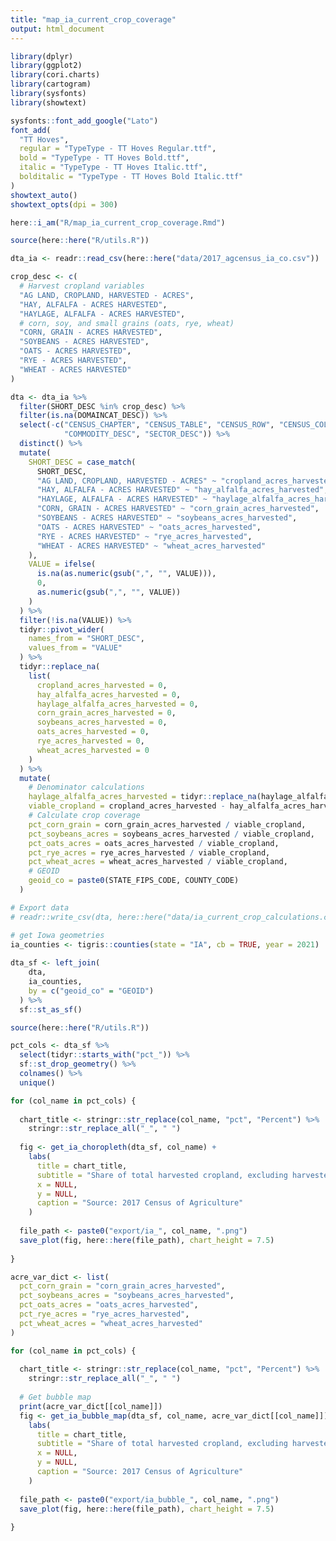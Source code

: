 ```yaml
---
title: "map_ia_current_crop_coverage"
output: html_document
---
```


```r

library(dplyr)
library(ggplot2)
library(cori.charts)
library(cartogram)
library(sysfonts)
library(showtext)

sysfonts::font_add_google("Lato")
font_add(
  "TT Hoves",
  regular = "TypeType - TT Hoves Regular.ttf",
  bold = "TypeType - TT Hoves Bold.ttf",
  italic = "TypeType - TT Hoves Italic.ttf",
  bolditalic = "TypeType - TT Hoves Bold Italic.ttf"
)
showtext_auto()
showtext_opts(dpi = 300)

here::i_am("R/map_ia_current_crop_coverage.Rmd")

source(here::here("R/utils.R"))

```

```r

dta_ia <- readr::read_csv(here::here("data/2017_agcensus_ia_co.csv"))

```

```r

crop_desc <- c(
  # Harvest cropland variables
  "AG LAND, CROPLAND, HARVESTED - ACRES",
  "HAY, ALFALFA - ACRES HARVESTED",
  "HAYLAGE, ALFALFA - ACRES HARVESTED",
  # corn, soy, and small grains (oats, rye, wheat)
  "CORN, GRAIN - ACRES HARVESTED",
  "SOYBEANS - ACRES HARVESTED",
  "OATS - ACRES HARVESTED",
  "RYE - ACRES HARVESTED",
  "WHEAT - ACRES HARVESTED"
)

dta <- dta_ia %>%
  filter(SHORT_DESC %in% crop_desc) %>%
  filter(is.na(DOMAINCAT_DESC)) %>%
  select(-c("CENSUS_CHAPTER", "CENSUS_TABLE", "CENSUS_ROW", "CENSUS_COLUMN",
            "COMMODITY_DESC", "SECTOR_DESC")) %>%
  distinct() %>%
  mutate(
    SHORT_DESC = case_match(
      SHORT_DESC,
      "AG LAND, CROPLAND, HARVESTED - ACRES" ~ "cropland_acres_harvested",
      "HAY, ALFALFA - ACRES HARVESTED" ~ "hay_alfalfa_acres_harvested",
      "HAYLAGE, ALFALFA - ACRES HARVESTED" ~ "haylage_alfalfa_acres_harvested",
      "CORN, GRAIN - ACRES HARVESTED" ~ "corn_grain_acres_harvested",
      "SOYBEANS - ACRES HARVESTED" ~ "soybeans_acres_harvested",
      "OATS - ACRES HARVESTED" ~ "oats_acres_harvested",
      "RYE - ACRES HARVESTED" ~ "rye_acres_harvested",
      "WHEAT - ACRES HARVESTED" ~ "wheat_acres_harvested"
    ),
    VALUE = ifelse(
      is.na(as.numeric(gsub(",", "", VALUE))), 
      0,
      as.numeric(gsub(",", "", VALUE))
    )
  ) %>%
  filter(!is.na(VALUE)) %>%
  tidyr::pivot_wider(
    names_from = "SHORT_DESC",
    values_from = "VALUE"
  ) %>%
  tidyr::replace_na(
    list(
      cropland_acres_harvested = 0,
      hay_alfalfa_acres_harvested = 0,
      haylage_alfalfa_acres_harvested = 0,
      corn_grain_acres_harvested = 0,
      soybeans_acres_harvested = 0,
      oats_acres_harvested = 0,
      rye_acres_harvested = 0,
      wheat_acres_harvested = 0
    )
  ) %>%
  mutate(
    # Denominator calculations
    haylage_alfalfa_acres_harvested = tidyr::replace_na(haylage_alfalfa_acres_harvested, 0),
    viable_cropland = cropland_acres_harvested - hay_alfalfa_acres_harvested - haylage_alfalfa_acres_harvested,
    # Calculate crop coverage
    pct_corn_grain = corn_grain_acres_harvested / viable_cropland,
    pct_soybeans_acres = soybeans_acres_harvested / viable_cropland,
    pct_oats_acres = oats_acres_harvested / viable_cropland,
    pct_rye_acres = rye_acres_harvested / viable_cropland,
    pct_wheat_acres = wheat_acres_harvested / viable_cropland,
    # GEOID
    geoid_co = paste0(STATE_FIPS_CODE, COUNTY_CODE)
  )

# Export data
# readr::write_csv(dta, here::here("data/ia_current_crop_calculations.csv"))

```
```r

# get Iowa geometries
ia_counties <- tigris::counties(state = "IA", cb = TRUE, year = 2021)
  
dta_sf <- left_join(
    dta,
    ia_counties,
    by = c("geoid_co" = "GEOID")
  ) %>%
  sf::st_as_sf()

```

```r

source(here::here("R/utils.R"))

pct_cols <- dta_sf %>%
  select(tidyr::starts_with("pct_")) %>%
  sf::st_drop_geometry() %>%
  colnames() %>%
  unique()

for (col_name in pct_cols) {
  
  chart_title <- stringr::str_replace(col_name, "pct", "Percent") %>%
    stringr::str_replace_all("_", " ")
  
  fig <- get_ia_choropleth(dta_sf, col_name) +
    labs(
      title = chart_title,
      subtitle = "Share of total harvested cropland, excluding harvested alfalfa acreage",
      x = NULL,
      y = NULL,
      caption = "Source: 2017 Census of Agriculture"
    )
  
  file_path <- paste0("export/ia_", col_name, ".png")
  save_plot(fig, here::here(file_path), chart_height = 7.5)
  
}


```

```r

acre_var_dict <- list(
  pct_corn_grain = "corn_grain_acres_harvested",
  pct_soybeans_acres = "soybeans_acres_harvested",
  pct_oats_acres = "oats_acres_harvested",
  pct_rye_acres = "rye_acres_harvested",
  pct_wheat_acres = "wheat_acres_harvested"  
)

for (col_name in pct_cols) {
  
  chart_title <- stringr::str_replace(col_name, "pct", "Percent") %>%
    stringr::str_replace_all("_", " ")
  
  # Get bubble map
  print(acre_var_dict[[col_name]])
  fig <- get_ia_bubble_map(dta_sf, col_name, acre_var_dict[[col_name]]) +
    labs(
      title = chart_title,
      subtitle = "Share of total harvested cropland, excluding harvested alfalfa acreage. Circles size by total acreage.",
      x = NULL,
      y = NULL,
      caption = "Source: 2017 Census of Agriculture"
    )
  
  file_path <- paste0("export/ia_bubble_", col_name, ".png")
  save_plot(fig, here::here(file_path), chart_height = 7.5)
  
}

```




